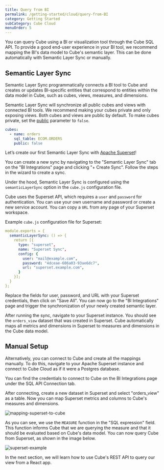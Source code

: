 ```yaml
---
title: Query from BI
permalink: /getting-started/cloud/query-from-BI
category: Getting Started
subCategory: Cube Cloud
menuOrder: 5
---
```


You can query Cube using a BI or visualization tool through the Cube SQL API. 
To provide a good end-user experience in your BI tool, we recommend mapping the BI's data model to Cube's semantic layer. 
This can be done automatically with Semantic Layer Sync or manually.

## Semantic Layer Sync

Semantic Layer Sync programmatically connects a BI tool to Cube and creates or updates BI-specific entities
that correspond to entities within the data model in Cube, such as cubes, views, measures, and dimensions.

<Diagram src="https://ucarecdn.com/c270ae45-d14c-4896-b41f-1ab4973f00f0/" />

Semantic Layer Sync will synchronize all public cubes and views with connected BI tools. 
We recommend making your cubes private and only exposing views. Both cubes and views are public by default. 
To make cubes private, set the [public](/schema/reference/cube#parameters-public) parameter to `false`.

```yaml
cubes:
  - name: orders
    sql_table: ECOM.ORDERS
    public: false
```

Let’s create our first Semantic Layer Sync with [Apache Superset](https://superset.apache.org/)! 

You can create a new sync by navigating to the "Semantic Layer Sync" tab on the "BI Integrations" page and clicking "+ Create Sync". 
Follow the steps in the wizard to create a sync.

Under the hood, Semantic Layer Sync is configured using the `semanticLayerSync` option in the `cube.js` configuration file.

Cube uses the Superset API, which requires a `user` and `password` for authentication. 
You can use your own username and password or create a new service account. You can copy a `URL` from any page of your Superset workspace.

Example `cube.js` configuration file for Superset:

```yaml
module.exports = {
  semanticLayerSync: () => {
    return [{
      type: "superset",
      name: "Superset Sync",
      config: {
        user: "mail@example.com",
        password: "4dceae-606a03-93ae6dc7",
        url: "superset.example.com",
      }
    }];
  }
};
```

Replace the fields for user, password, and URL with your Superset credentials, then click on "Save All". 
You can now go to the "BI Integrations" page and trigger the synchronization of your newly created semantic layer.

After running the sync, navigate to your Superset instance. You should see the `orders_view` dataset that was created in Superset. 
Cube automatically maps all metrics and dimensions in Superset to measures and dimensions in the Cube data model.

## Manual Setup

Alternatively, you can connect to Cube and create all the mappings manually. 
To do this, navigate to your Apache Superset instance and connect to Cube Cloud as if it were a Postgres database.

You can find the credentials to connect to Cube on the BI Integrations page under the SQL API Connection tab.

After connecting, create a new dataset in Superset and select "orders_view" as a table. 
Now you can map Superset metrics and columns to Cube's measures and dimensions.

![mapping-superset-to-cube](https://ucarecdn.com/24543165-34ef-4687-aeac-298aa29bacd5/)

As you can see, we use the `MEASURE` function in the "SQL expression" field. This function informs Cube that we are querying the measure and that it should be evaluated based on Cube's data model. You can now query Cube from Superset, as shown in the image below.

![superset-example](https://ucarecdn.com/fd8e69e6-0a01-4ed9-8deb-848efb8a7e7f/)

In the next section, we will learn how to use Cube's REST API to query our view from a React app.